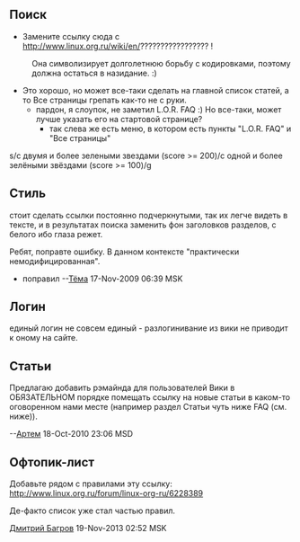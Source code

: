 ==Поиск==
* Замените ссылку сюда с http://www.linux.org.ru/wiki/en/????????????????? !

:Она символизирует долголетнюю борьбу с кодировками, поэтому должна остаться в назидание. :)

* Это хорошо, но может все-таки сделать на главной список статей, а то Все страницы грепать как-то не с руки.
** пардон, я слоупок, не заметил L.O.R. FAQ :) Но все-таки, может лучше указать его на стартовой странице?
*** так слева же есть меню, в котором есть пункты "L.O.R. FAQ" и "Все страницы"

s/с двумя и более зелеными звездами (score >= 200)/с одной и более зелёными звёздами (score >= 100)/g

==Стиль==

стоит сделать ссылки постоянно подчеркнутыми, так их легче видеть в тексте,  и в результатах поиска заменить фон заголовков разделов, с белого ибо глаза режет.

Ребят, поправте ошибку. В данном контексте "практически немодифицированная".
* поправил --[[User:JB|Тёма]] 17-Nov-2009 06:39 MSK

==Логин==

единый логин не совсем единый - разлогинивание из вики не приводит к оному на сайте.

==Статьи==

Предлагаю добавить рэмайнда для пользователей Вики в ОБЯЗАТЕЛЬНОМ порядке помещать ссылку на новые статьи в каком-то оговоренном нами месте (например раздел Статьи чуть ниже FAQ (см. ниже)). 

--[[User:FiXer|Артем]] 18-Oct-2010 23:06 MSD

==Офтопик-лист==
Добавьте рядом с правилами эту ссылку: http://www.linux.org.ru/forum/linux-org-ru/6228389

Де-факто список уже стал частью правил.

[[User:Bagrov|Дмитрий Багров]] 19-Nov-2013 02:52 MSK